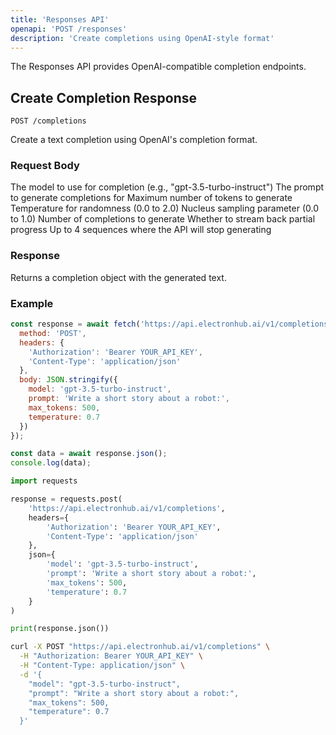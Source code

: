 ```yaml
---
title: 'Responses API'
openapi: 'POST /responses'
description: 'Create completions using OpenAI-style format'
---
```


The Responses API provides OpenAI-compatible completion endpoints.

## Create Completion Response

`POST /completions`

Create a text completion using OpenAI's completion format.

### Request Body

<ParamField body="model" type="string" required>
  The model to use for completion (e.g., "gpt-3.5-turbo-instruct")
</ParamField>

<ParamField body="prompt" type="string" required>
  The prompt to generate completions for
</ParamField>

<ParamField body="max_tokens" type="integer">
  Maximum number of tokens to generate
</ParamField>

<ParamField body="temperature" type="number">
  Temperature for randomness (0.0 to 2.0)
</ParamField>

<ParamField body="top_p" type="number">
  Nucleus sampling parameter (0.0 to 1.0)
</ParamField>

<ParamField body="n" type="integer">
  Number of completions to generate
</ParamField>

<ParamField body="stream" type="boolean">
  Whether to stream back partial progress
</ParamField>

<ParamField body="stop" type="string | array">
  Up to 4 sequences where the API will stop generating
</ParamField>

### Response

Returns a completion object with the generated text.

### Example

<CodeGroup>

```javascript Node.js
const response = await fetch('https://api.electronhub.ai/v1/completions', {
  method: 'POST',
  headers: {
    'Authorization': 'Bearer YOUR_API_KEY',
    'Content-Type': 'application/json'
  },
  body: JSON.stringify({
    model: 'gpt-3.5-turbo-instruct',
    prompt: 'Write a short story about a robot:',
    max_tokens: 500,
    temperature: 0.7
  })
});

const data = await response.json();
console.log(data);
```

```python Python
import requests

response = requests.post(
    'https://api.electronhub.ai/v1/completions',
    headers={
        'Authorization': 'Bearer YOUR_API_KEY',
        'Content-Type': 'application/json'
    },
    json={
        'model': 'gpt-3.5-turbo-instruct',
        'prompt': 'Write a short story about a robot:',
        'max_tokens': 500,
        'temperature': 0.7
    }
)

print(response.json())
```

```bash cURL
curl -X POST "https://api.electronhub.ai/v1/completions" \
  -H "Authorization: Bearer YOUR_API_KEY" \
  -H "Content-Type: application/json" \
  -d '{
    "model": "gpt-3.5-turbo-instruct",
    "prompt": "Write a short story about a robot:",
    "max_tokens": 500,
    "temperature": 0.7
  }'
```

</CodeGroup> 

